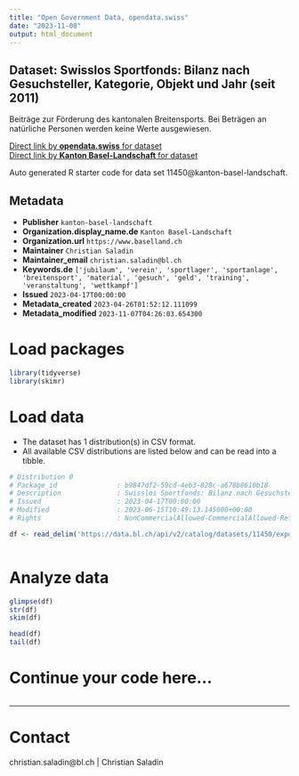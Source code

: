 ```yaml
---
title: "Open Government Data, opendata.swiss"
date: "2023-11-08"
output: html_document
---
```


## Dataset: Swisslos Sportfonds: Bilanz nach Gesuchsteller, Kategorie, Objekt und Jahr (seit 2011)

Beiträge zur Förderung des kantonalen Breitensports. Bei Beträgen an natürliche Personen werden keine Werte ausgewiesen.

[Direct link by **opendata.swiss** for dataset](https://opendata.swiss/de/dataset/swisslos-sportfonds-bilanz-nach-gesuchsteller-kategorie-objekt-und-jahr-ab-2011)<br>
[Direct link by **Kanton Basel-Landschaft** for dataset](https://data.bl.ch/explore/dataset/11450/)

Auto generated R starter code for data set 11450@kanton-basel-landschaft.

## Metadata

- **Publisher** `kanton-basel-landschaft`
- **Organization.display_name.de** `Kanton Basel-Landschaft`
- **Organization.url** `https://www.baselland.ch`
- **Maintainer** `Christian Saladin`
- **Maintainer_email** `christian.saladin@bl.ch`
- **Keywords.de** `['jubilaum', 'verein', 'sportlager', 'sportanlage', 'breitensport', 'material', 'gesuch', 'geld', 'training', 'veranstaltung', 'wettkampf']`
- **Issued** `2023-04-17T00:00:00`
- **Metadata_created** `2023-04-26T01:52:12.111099`
- **Metadata_modified** `2023-11-07T04:26:03.654300`


# Load packages

```r

library(tidyverse)
library(skimr)

```

# Load data

-   The dataset has 1 distribution(s) in CSV format.
-   All available CSV distributions are listed below and can be read into a tibble.

```r

# Distribution 0
# Package_id               : b9847df2-59cd-4eb3-828c-a678b8610b18
# Description              : Swisslos Sportfonds: Bilanz nach Gesuchsteller, Kategorie, Objekt und Jahr (seit 2011) (csv)
# Issued                   : 2023-04-17T00:00:00
# Modified                 : 2023-06-15T10:49:13.145000+00:00
# Rights                   : NonCommercialAllowed-CommercialAllowed-ReferenceRequired

df <- read_delim('https://data.bl.ch/api/v2/catalog/datasets/11450/exports/csv')



```

# Analyze data

```r

glimpse(df)
str(df)
skim(df)

head(df)
tail(df)

```

# Continue your code here...

```r

```

------------------------------------------------------------------------

# Contact

christian.saladin@bl.ch | Christian Saladin
